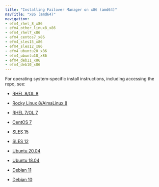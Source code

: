 ```yaml
---
title: "Installing Failover Manager on x86 (amd64)"
navTitle: "x86 (amd64)"
navigation: 
- efm4_rhel_8_x86
- efm4_other_linux8_x86
- efm4_rhel7_x86
- efm4_centos7_x86
- efm4_sles15_x86
- efm4_sles12_x86
- efm4_ubuntu20_x86
- efm4_ubuntu18_x86
- efm4_deb11_x86
- efm4_deb10_x86
---
```


For operating system-specific install instructions, including accessing the repo, see:

  - [RHEL 8/OL 8](efm4_rhel_8_x86)

  - [Rocky Linux 8/AlmaLinux 8](efm4_other_linux8_x86)
  - [RHEL 7/OL 7](efm4_rhel7_x86)
  - [CentOS 7](efm4_centos7_x86)
  - [SLES 15](efm4_sles15_x86)
  - [SLES 12](efm4_sles12_x86)
  - [Ubuntu 20.04](efm4_ubuntu20_x86)
  - [Ubuntu 18.04](efm4_ubuntu18_x86)
  - [Debian 11](efm4_deb11_x86)
  - [Debian 10](efm4_deb10_x86)



